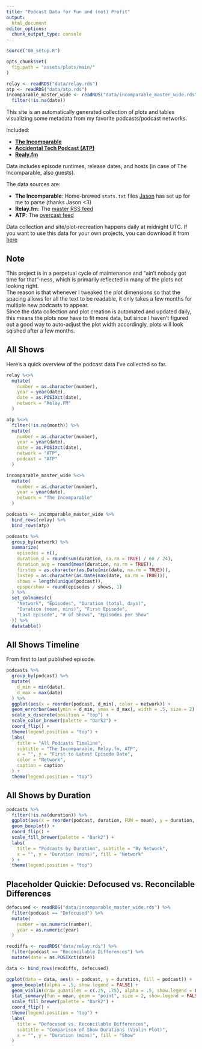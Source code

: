 ```yaml
---
title: "Podcast Data for Fun and (not) Profit"
output:
  html_document
editor_options: 
  chunk_output_type: console
---
```


```r
source("00_setup.R")

opts_chunk$set(
  fig.path = "assets/plots/main/"
)

relay <- readRDS("data/relay.rds")
atp <- readRDS("data/atp.rds")
incomparable_master_wide <- readRDS("data/incomparable_master_wide.rds") %>%
  filter(!is.na(date))
```

This site is an automatically generated collection of plots and tables visualizing some metadata from my favorite podcasts/podcast networks.  

Included:

- [**The Incomparable**](https://www.theincomparable.com/)
- [**Accidental Tech Podcast (ATP)**](https://atp.fm/)
- [**Realy.fm**](https://www.relay.fm/)

Data includes episode runtimes, release dates, and hosts (in case of The Incomparable, also guests). 

The data sources are:

- **The Incomparable**: Home-brewed `stats.txt` files [Jason](https://twitter.com/jsnell) has set up for me to parse (thanks Jason <3)
- **Relay.fm**: The [master RSS feed]("https://www.relay.fm/master/feed")
- **ATP**: The [overcast feed](https://overcast.fm/itunes617416468/accidental-tech-podcast)

Data collection and site/plot-recreation happens daily at midnight UTC.
If you want to use this data for your own projects, you can download it from [here](/data)

## Note

This project is in a perpetual cycle of maintenance and "ain't nobody got time for that"-ness, which is primarily reflected in many of the plots not looking right.  
The reason is that whenever I tweaked the plot dimensions so that the spacing allows for all the text to be readable, it only takes a few months for multiple new podcasts to appear.  
Since the data collection and plot creation is automated and updated daily, this means the plots now have to fit more data, but since I haven't figured out a good way to auto-adjust the plot width accordingly, plots will look sqished after a few months.  


## All Shows

Here's a quick overview of the podcast data I've collected so far.  

```r
relay %<>%
  mutate(
    number = as.character(number),
    year = year(date),
    date = as.POSIXct(date),
    network = "Relay.FM"
  )

atp %<>%
  filter(!is.na(month)) %>%
  mutate(
    number = as.character(number),
    year = year(date),
    date = as.POSIXct(date),
    network = "ATP",
    podcast = "ATP"
  )

incomparable_master_wide %<>%
  mutate(
    number = as.character(number),
    year = year(date),
    network = "The Incomparable"
  )

podcasts <- incomparable_master_wide %>%
  bind_rows(relay) %>%
  bind_rows(atp)

podcasts %>%
  group_by(network) %>%
  summarize(
    episodes = n(),
    duration_d = round(sum(duration, na.rm = TRUE) / 60 / 24),
    duration_avg = round(mean(duration, na.rm = TRUE)),
    firstep = as.character(as.Date(min(date, na.rm = TRUE))),
    lastep = as.character(as.Date(max(date, na.rm = TRUE))),
    shows = length(unique(podcast)),
    epspershow = round(episodes / shows, 1)
  ) %>%
  set_colnames(c(
    "Network", "Episodes", "Duration (total, days)",
    "Duration (mean, mins)", "First Episode",
    "Last Episode", "# of Shows", "Episodes per Show"
  )) %>%
  datatable()
```

## All Shows Timeline

From first to last published episode.

```r
podcasts %>%
  group_by(podcast) %>%
  mutate(
    d_min = min(date),
    d_max = max(date)
  ) %>%
  ggplot(aes(x = reorder(podcast, d_min), color = network)) +
  geom_errorbar(aes(ymin = d_min, ymax = d_max), width = .5, size = 2) +
  scale_x_discrete(position = "top") +
  scale_color_brewer(palette = "Dark2") +
  coord_flip() +
  theme(legend.position = "top") +
  labs(
    title = "All Podcasts Timeline",
    subtitle = "The Incomparable, Relay.fm, ATP",
    x = "", y = "First to Latest Episode Date",
    color = "Network",
    caption = caption
  ) +
  theme(legend.position = "top")
```


## All Shows by Duration

```r
podcasts %>%
  filter(!is.na(duration)) %>%
  ggplot(aes(x = reorder(podcast, duration, FUN = mean), y = duration, fill = network)) +
  geom_boxplot() +
  coord_flip() +
  scale_fill_brewer(palette = "Dark2") +
  labs(
    title = "Podcasts by Duration", subtitle = "By Network",
    x = "", y = "Duration (mins)", fill = "Network"
  ) +
  theme(legend.position = "top")
```


## Placeholder Quickie: Defocused vs. Reconcilable Differences

```r
defocused <- readRDS("data/incomparable_master_wide.rds") %>%
  filter(podcast == "Defocused") %>%
  mutate(
    number = as.numeric(number),
    year = as.numeric(year)
  )

recdiffs <- readRDS("data/relay.rds") %>%
  filter(podcast == "Reconcilable Differences") %>%
  mutate(date = as.POSIXct(date))

data <- bind_rows(recdiffs, defocused)

ggplot(data = data, aes(x = podcast, y = duration, fill = podcast)) +
  geom_boxplot(alpha = .5, show.legend = FALSE) +
  geom_violin(draw_quantiles = c(.25, .75), alpha = .5, show.legend = FALSE) +
  stat_summary(fun = mean, geom = "point", size = 2, show.legend = FALSE) +
  scale_fill_brewer(palette = "Dark2") +
  coord_flip() +
  theme(legend.position = "top") +
  labs(
    title = "Defocused vs. Reconcilable Differences",
    subtitle = "Comparison of Show Durations (Violin Plot)",
    x = "", y = "Duration (mins)", fill = "Show"
  )
```
